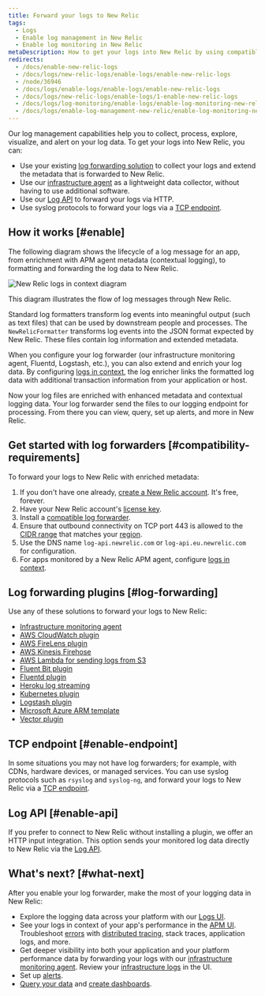 ```yaml
---
title: Forward your logs to New Relic
tags:
  - Logs
  - Enable log management in New Relic
  - Enable log monitoring in New Relic
metaDescription: How to get your logs into New Relic by using compatible log forwarder plugins.
redirects:
  - /docs/enable-new-relic-logs
  - /docs/logs/new-relic-logs/enable-logs/enable-new-relic-logs
  - /node/36946
  - /docs/logs/enable-logs/enable-logs/enable-new-relic-logs
  - /docs/logs/new-relic-logs/enable-logs/1-enable-new-relic-logs
  - /docs/logs/log-monitoring/enable-logs/enable-log-monitoring-new-relic
  - /docs/logs/enable-log-management-new-relic/enable-log-monitoring-new-relic
---
```


Our log management capabilities help you to collect, process, explore, visualize, and alert on your log data. To get your logs into New Relic, you can:

* Use your existing [log forwarding solution](#log-forwarding) to collect your logs and extend the metadata that is forwarded to New Relic.
* Use our [infrastructure agent](/docs/logs/enable-new-relic-logs/1-enable-logs/forward-your-logs-using-new-relic-infrastructure-agent) as a lightweight data collector, without having to use additional software.
* Use our [Log API](/docs/logs/log-management/log-api/introduction-log-api/) to forward your logs via HTTP.
* Use syslog protocols to forward your logs via a [TCP endpoint](/docs/logs/log-management/log-api/use-tcp-endpoint-forward-logs-new-relic/).

## How it works [#enable]

The following diagram shows the lifecycle of a log message for an app, from enrichment with APM agent metadata (contextual logging), to formatting and forwarding the log data to New Relic.

![New Relic logs in context diagram](./images/new-relic-logs-in-context-diagram.jpg "new-relic-logs-in-context-diagram.jpg")

<figcaption>
  This diagram illustrates the flow of log messages through New Relic.
</figcaption>

Standard log formatters transform log events into meaningful output (such as text files) that can be used by downstream people and processes. The `NewRelicFormatter` transforms log events into the JSON format expected by New Relic. These files contain log information and extended metadata.

When you configure your log forwarder (our infrastructure monitoring agent, Fluentd, Logstash, etc.), you can also extend and enrich your log data. By configuring [logs in context](/docs/logs/enable-log-management-new-relic/configure-logs-context/configure-logs-context-apm-agents/), the log enricher links the formatted log data with additional transaction information from your application or host.   

Now your log files are enriched with enhanced metadata and contextual logging data. Your log forwarder send the files to our logging endpoint for processing. From there you can view, query, set up alerts, and more in New Relic.

## Get started with log forwarders [#compatibility-requirements]

To forward your logs to New Relic with enriched metadata:

1. If you don't have one already, [create a New Relic account](https://newrelic.com/signup). It's free, forever.
2. Have your New Relic account's [license key](/docs/accounts/install-new-relic/account-setup/license-key).
3. Install a [compatible log forwarder](#log-forwarding).
4. Ensure that outbound connectivity on TCP port 443 is allowed to the [CIDR range](/docs/using-new-relic/cross-product-functions/install-configure/networks/#infrastructure) that matches your [region](/docs/using-new-relic/welcome-new-relic/get-started/our-eu-us-region-data-centers).
5. Use the DNS name `log-api.newrelic.com` or `log-api.eu.newrelic.com` for configuration.
6. For apps monitored by a New Relic APM agent, configure [logs in context](/docs/logs/enable-log-management-new-relic/configure-logs-context/configure-logs-context-apm-agents/). 

## Log forwarding plugins [#log-forwarding]

Use any of these solutions to forward your logs to New Relic:

* [Infrastructure monitoring agent](/docs/logs/enable-log-management-new-relic/enable-log-monitoring-new-relic/forward-your-logs-using-infrastructure-agent/)
* [AWS CloudWatch plugin](/docs/logs/enable-log-management-new-relic/enable-log-monitoring-new-relic/aws-lambda-sending-cloudwatch-logs/)
* [AWS FireLens plugin](/docs/logs/enable-log-management-new-relic/enable-log-monitoring-new-relic/aws-firelens-plugin-log-forwarding/)
* [AWS Kinesis Firehose](/docs/logs/enable-log-management-new-relic/enable-log-monitoring-new-relic/stream-logs-using-kinesis-data-firehose/)
* [AWS Lambda for sending logs from S3](/docs/logs/enable-log-management-new-relic/enable-log-monitoring-new-relic/aws-lambda-sending-logs-s3/)
* [Fluent Bit plugin](/docs/logs/enable-log-management-new-relic/enable-log-monitoring-new-relic/fluent-bit-plugin-log-forwarding/t)
* [Fluentd plugin](/docs/logs/enable-log-management-new-relic/enable-log-monitoring-new-relic/fluentd-plugin-log-forwarding/)
* [Heroku log streaming](/docs/logs/enable-log-management-new-relic/enable-log-monitoring-new-relic/heroku-log-forwarding/)
* [Kubernetes plugin](/docs/logs/enable-log-management-new-relic/enable-log-monitoring-new-relic/kubernetes-plugin-log-forwarding/)
* [Logstash plugin](/docs/logs/enable-log-management-new-relic/enable-log-monitoring-new-relic/logstash-plugin-log-forwarding/)
* [Microsoft Azure ARM template](/docs/logs/enable-log-management-new-relic/enable-log-monitoring-new-relic/azure-log-forwarding/)
* [Vector plugin](/docs/logs/enable-log-management-new-relic/enable-log-monitoring-new-relic/vector-output-sink-log-forwarding/)

## TCP endpoint [#enable-endpoint]

In some situations you may not have log forwarders; for example, with CDNs, hardware devices, or managed services. You can use syslog protocols such as `rsyslog` and `syslog-ng`, and forward your logs to New Relic via a [TCP endpoint](/docs/logs/log-management/log-api/use-tcp-endpoint-forward-logs-new-relic/).

## Log API [#enable-api]

If you prefer to connect to New Relic without installing a plugin, we offer an HTTP input integration. This option sends your monitored log data directly to New Relic via the [Log API](/docs/logs/log-management/log-api/introduction-log-api/).

## What's next? [#what-next]

After you enable your log forwarder, make the most of your logging data in New Relic:

* Explore the logging data across your platform with our [Logs UI](/docs/logs/log-management/ui-data/use-logs-ui/).
* See your logs in context of your app's performance in the [APM UI](/docs/logs/log-management/ui-data/use-logs-ui/#links). Troubleshoot [errors](/docs/apm/apm-ui-pages/error-analytics/errors-page-find-fix-verify-problems/) with [distributed tracing](/docs/apm/distributed-tracing/ui-data/understand-use-distributed-tracing-data), stack traces, application logs, and more.
* Get deeper visibility into both your application and your platform performance data by forwarding your logs with our [infrastructure monitoring agent](/docs/logs/enable-log-management-new-relic/enable-log-monitoring-new-relic/forward-your-logs-using-infrastructure-agent/). Review your [infrastructure logs](/docs/logs/log-management/ui-data/use-logs-ui/#links) in the UI.
* Set up [alerts](/docs/alerts-applied-intelligence/new-relic-alerts/alert-conditions/create-alert-conditions/).
* [Query your data](/docs/query-your-data/explore-query-data/get-started/introduction-querying-new-relic-data/) and [create dashboards](/docs/query-your-data/explore-query-data/dashboards/introduction-dashboards/).
